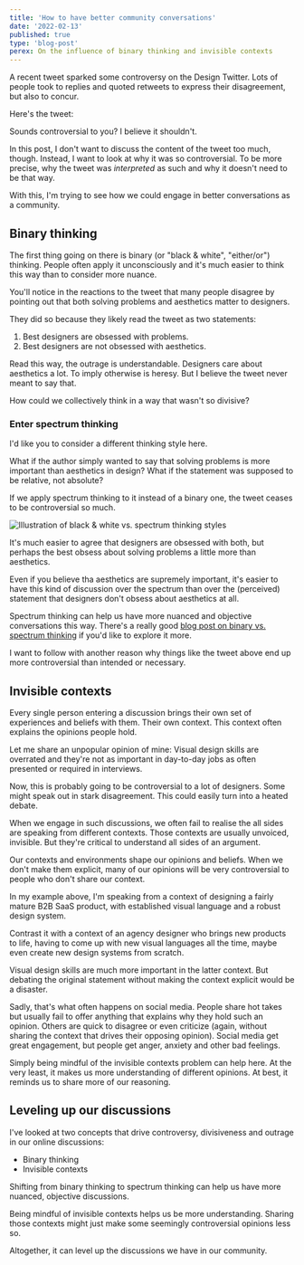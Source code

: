 ```yaml
---
title: 'How to have better community conversations'
date: '2022-02-13'
published: true
type: 'blog-post'
perex: On the influence of binary thinking and invisible contexts
---
```


A recent tweet sparked some controversy on the Design Twitter.
Lots of people took to replies and quoted retweets to express their disagreement, but also to concur.

Here's the tweet:

<Tweet
  tweetLink="ormanclark/status/1487425821149208580"
  align="center"
  theme="dark"
/>

Sounds controversial to you? I believe it shouldn't.

In this post, I don't want to discuss the content of the tweet too much, though. Instead, I want to look at why it was so controversial. 
To be more precise, why the tweet was _interpreted_ as such and why it doesn't need to be that way.

With this, I'm trying to see how we could engage in better conversations as a community.

## Binary thinking

The first thing going on there is binary (or "black & white", "either/or") thinking.
People often apply it unconsciously and it's much easier to think this way than to consider more nuance.

You'll notice in the reactions to the tweet that many people disagree by pointing out that both solving problems and aesthetics matter to designers.

They did so because they likely read the tweet as two statements:
1. Best designers are obsessed with problems.
2. Best designers are not obsessed with aesthetics.

Read this way, the outrage is understandable. Designers care about aesthetics a lot. To imply otherwise is heresy.
But I believe the tweet never meant to say that.

How could we collectively think in a way that wasn't so divisive?

### Enter spectrum thinking

I'd like you to consider a different thinking style here.

What if the author simply wanted to say that solving problems is more important than aesthetics in design? 
What if the statement was supposed to be relative, not absolute?

If we apply spectrum thinking to it instead of a binary one, the tweet ceases to be controversial so much.

![Illustration of black & white vs. spectrum thinking styles](images/Thinking-styles.png)

It's much easier to agree that designers are obsessed with both, but perhaps the best obsess about solving problems a little more than aesthetics.

Even if you believe tha aesthetics are supremely important, it's easier to have this kind of discussion over the spectrum than over the (perceived) statement that designers don't obsess about aesthetics at all.

Spectrum thinking can help us have more nuanced and objective conversations this way. There's a really good [blog post on binary vs. spectrum thinking](https://ozchen.com/binary-vs-spectrum-thinking/) if you'd like to explore it more.

I want to follow with another reason why things like the tweet above end up more controversial than intended or necessary.

## Invisible contexts

Every single person entering a discussion brings their own set of experiences and beliefs with them. Their own context. This context often explains the opinions people hold.

Let me share an unpopular opinion of mine: Visual design skills are overrated and they're not as important in day-to-day jobs as often presented or required in interviews.

Now, this is probably going to be controversial to a lot of designers. Some might speak out in stark disagreement. This could easily turn into a heated debate.

When we engage in such discussions, we often fail to realise the all sides are speaking from different contexts. Those contexts are usually unvoiced, invisible.
But they're critical to understand all sides of an argument.

Our contexts and environments shape our opinions and beliefs. When we don't make them explicit, many of our opinions will be very controversial to people who don't share our context.

In my example above, I'm speaking from a context of designing a fairly mature B2B SaaS product, with established visual language and a robust design system.

Contrast it with a context of an agency designer who brings new products to life, having to come up with new visual languages all the time, maybe even create new design systems from scratch.

Visual design skills are much more important in the latter context. But debating the original statement without making the context explicit would be a disaster.

Sadly, that's what often happens on social media. People share hot takes but usually fail to offer anything that explains why they hold such an opinion. Others are quick to disagree or even criticize (again, without sharing the context that drives their opposing opinion). 
Social media get great engagement, but people get anger, anxiety and other bad feelings.

Simply being mindful of the invisible contexts problem can help here. At the very least, it makes us more understanding of different opinions. At best, it reminds us to share more of our reasoning.

## Leveling up our discussions

I've looked at two concepts that drive controversy, divisiveness and outrage in our online discussions:

- Binary thinking
- Invisible contexts

Shifting from binary thinking to spectrum thinking can help us have more nuanced, objective discussions.

Being mindful of invisible contexts helps us be more understanding. Sharing those contexts might just make some seemingly controversial opinions less so.

Altogether, it can level up the discussions we have in our community.